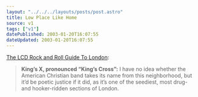 ```yaml
---
layout: "../../../layouts/posts/post.astro"
title: Low Place Like Home
source: v1
tags: ["v1"]
datePublished: 2003-01-20T16:07:55
dateUpdated: 2003-01-20T16:07:55
---
```


[The LCD Rock and Roll Guide To London][1]:

> **King&#8217;s X, pronounced &#8220;King&#8217;s Cross&#8221;:** I have no idea whether the American Christian band takes its name from this neighborhood, but it&#8217;d be poetic justice if it did, as it&#8217;s one of the seediest, most drug- and hooker-ridden sections of London.

[1]: http://www.wfmu.org/LCD/26/london.html "WFMU: The LCD Rock and Roll Guide To London"

